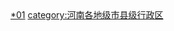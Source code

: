 <br>{{hideh
|Head = 商丘各区县市所辖乡镇与街道
|FrameStyle   = border:solid 1px #000080;
|HeadStyle    = text-align:center;background:transparent;
|ContentStyle = background: #99CCFF;
}}
{{商丘市梁园区行政区划|state=expanded}}
{{商丘市睢阳区行政区划|state=expanded}}
{{永城市行政区划|state=expanded}}
{{宁陵县行政区划|state=expanded}}
{{虞城县行政区划|state=expanded}}
{{民权县行政区划|state=expanded}}
{{夏邑县行政区划|state=expanded}}
{{柘城县行政区划|state=expanded}}
{{睢县行政区划|state=expanded}}
{{hidef}}<br>

[[category:商丘行政区划|*01]]
[[category:河南各地级市县级行政区|category:河南各地级市县级行政区]]
{{catmore|商丘市|河南省商丘市}}